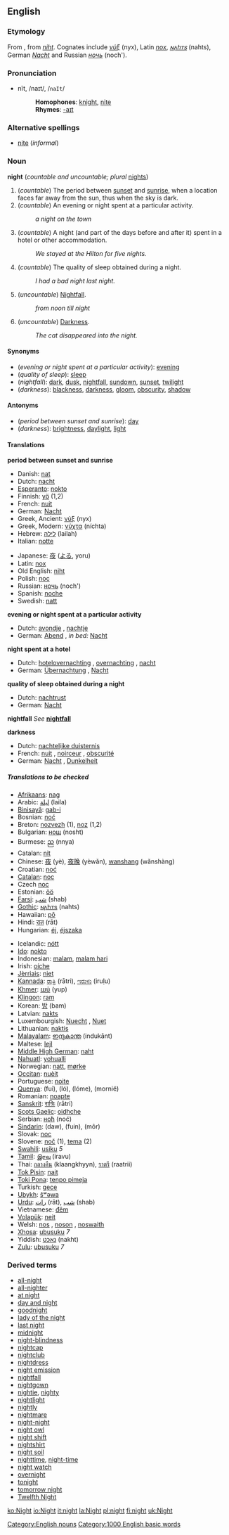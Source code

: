 ==English==
[[Category:English nouns]]
===Etymology===
From {{enm}}, from {{ang}} ''[[niht]]''. Cognates include {{grc}} ''[[νύξ]]'' (nyx), Latin ''[[nox]]'', {{got}} ''[[𐌽𐌰𐌷𐍄𐍃]]'' (nahts), German ''[[Nacht]]'' and Russian ''[[ночь]]'' (noch').

===Pronunciation===
*nīt, /naɪt/, /<tt>naIt</tt>/
*:'''Homophones''': [[knight]], [[nite]]
*:'''Rhymes''': [[Rhymes:English:-aɪt|-aɪt]]

===Alternative spellings===
*[[nite]] (''informal'')

===Noun===
{{Wikipedia}}
'''night''' (''countable and uncountable; plural'' [[nights]])

#(''countable'') The period between [[sunset]] and [[sunrise]], when a location faces far away from the sun, thus when the sky is dark.
#(''countable'') An evening or night spent at a particular activity.
#:''a night on the town''
#(''countable'') A night (and part of the days before and after it) spent in a hotel or other accommodation.
#:''We stayed at the Hilton for five nights.''
#(''countable'') The quality of sleep obtained during a night.
#:''I had a bad night last night.''
#(''uncountable'') [[Nightfall]].
#:''from noon till night''
#(''uncountable'') [[Darkness]].
#:''The cat disappeared into the night.''

====Synonyms====
*(''evening or night spent at a particular activity''): [[evening]]
*(''quality of sleep''): [[sleep]]
*(''nightfall''): [[dark]], [[dusk]], [[nightfall]], [[sundown]], [[sunset]], [[twilight]]
*(''darkness''): [[blackness]], [[darkness]], [[gloom]], [[obscurity]], [[shadow]]

====Antonyms====
*(''period between sunset and sunrise''): [[day]]
*(''darkness''): [[brightness]], [[daylight]], [[light]]

====Translations====

'''period between sunset and sunrise'''
{{top}}
*Danish: [[nat]]
*Dutch: [[nacht]] {{m}}
*[[Esperanto]]: [[nokto]]
*Finnish: [[yö]] (1,2)
*French: [[nuit]] {{f}}
*German: [[Nacht]] {{f}}
*Greek, Ancient: [[νύξ]] (nyx) {{f}}
*Greek, Modern: [[νύχτα]] (níchta) {{f}}
*Hebrew: [[לילה]] (lailah) {{m}}
*Italian: [[notte]] {{f}}
{{mid}}
*Japanese: [[夜]] ([[よる]], yoru)
*Latin: [[nox]] {{f}}
*Old English: [[niht]] {{f}}
*Polish: [[noc]] {{f}}
*Russian: [[ночь]] (noch') {{f}}
*Spanish: [[noche]] {{f}}
*Swedish: [[natt]] {{c}}
{{bottom}}

'''evening or night spent at a particular activity'''
{{top}}
*Dutch: [[avondje]] {{n}}, [[nachtje]] {{n}}
*German: [[Abend]] {{m}}, ''in bed:'' [[Nacht]] {{f}}
{{mid}}
{{bottom}}

'''night spent at a hotel'''
{{top}}
*Dutch: [[hotelovernachting]] {{f}}, [[overnachting]] {{f}}, [[nacht]] {{m}}
*German: [[Übernachtung]] {{f}}, [[Nacht]] {{f}}
{{mid}}
{{bottom}}

'''quality of sleep obtained during a night'''
{{top}}
*Dutch: [[nachtrust]] {{m}}
*German: [[Nacht]] {{f}}
{{mid}}
{{bottom}}

'''nightfall'''
''See'' '''[[nightfall]]'''

'''darkness'''
{{top}}
*Dutch: [[nachtelijke duisternis]] {{f}}
*French: [[nuit]] {{f}}, [[noirceur]] {{f}}, [[obscurité]] {{f}}
*German: [[Nacht]] {{f}}, [[Dunkelheit]] {{f}}
{{mid}}
{{bottom}}

=====Translations to be checked=====
<!--Remove this section once all of the translations below have been moved into the tables above.-->
{{checktrans}}
{{top}}
*[[Afrikaans]]: [[nag]]
*Arabic: [[ليلة]] (laila) {{m}}
*[[Binisayâ]]: [[gab-i]]
*Bosnian: [[noć]] {{f}}
*Breton: [[nozvezh]] {{f}} (1), [[noz]] {{f}} (1,2)
*Bulgarian: [[нощ]] (nosht) {{f}}
*Burmese: [[ည]] (nnya)
*Catalan: [[nit]] {{f}}
*Chinese: [[夜]] (yè), [[夜晚]] (yèwǎn), [[wanshang]] (wănshàng)
*Croatian: [[noć]] {{f}}
*[[Catalan]]: [[noc]] {{f}}
*Czech [[noc]]
*Estonian: [[öö]]
*[[Farsi]]: [[شب]] (shab)
*[[Gothic]]: [[𐌽𐌰𐌷𐍄𐍃]] (nahts)
*Hawaiian: [[pō]]
*Hindi: [[रात]] (rāt)
*Hungarian: [[éj]], [[éjszaka]]
{{mid}}
*Icelandic: [[nótt]] {{f}}
*[[Ido]]: [[nokto]]
*Indonesian: [[malam]], [[malam hari]]
*Irish: [[oíche]] {{f}}
*[[Jèrriais]]:  [[niet]] {{f}}
*[[Kannada]]: [[ರಾತ್ರಿ]] (rātri), [[ಇರುಳು]] (iruḷu)
*[[Khmer]]: [[យប់]] (yup)
*[[Klingon]]: [[ram#Klingon|ram]]
*Korean: [[밤]] (bam)
*Latvian: [[nakts]] {{f}}
*Luxembourgish: [[Nuecht]] {{f}}, [[Nuet]] {{f}}
*Lithuanian: [[naktis]] {{f}}
*[[Malayalam]]: [[ഇന്ദുകാന്ത]] (indukānt)
*Maltese: [[lejl]] {{m}}
*[[Middle High German]]: [[naht]] {{f}}
*[[Nahuatl]]: [[yohualli]]
*Norwegian: [[natt]], [[mørke]]
*[[Occitan]]: [[nuèit]]
*Portuguese: [[noite]] {{f}}
*[[Quenya]]: (fui), (ló), (lóme), (mornië)
*Romanian: [[noapte]] {{f}}
*[[Sanskrit]]: [[रात्रिः]] (rātri)
*[[Scots Gaelic]]: [[oidhche]] {{f}}
*Serbian: [[ноћ]] (noć) {{f}}
*[[Sindarin]]: (daw), (fuin), (môr)
*Slovak: [[noc]] {{f}}
*Slovene: [[noč]] {{f}} (1), [[tema]] {{f}} (2)
*[[Swahili]]: [[usiku]] ''5''
*[[Tamil]]: [[இரவு]] (iravu)
*Thai: [[กลางคืน]] (klaangkhyyn), [[ราตรี]] (raatrii)
*[[Tok Pisin]]: [[nait]]
*[[Toki Pona]]: [[tenpo pimeja]]
*Turkish: [[gece]]
*[[Ubykh]]: [[ŝʷəwa]]
*[[Urdu]]: [[رات]] (rāt), [[شب]] (shab)
*Vietnamese: [[đêm]]
*[[Volapük]]: [[neit]]
*Welsh: [[nos]] {{f}}, [[noson]] {{f}}, [[noswaith]] {{f}}
*[[Xhosa]]: [[ubusuku]] ''7''
*Yiddish: [[נאַכט]] (nakht) {{f}}
*[[Zulu]]: [[ubusuku]] ''7''
{{bottom}}

===Derived terms===
*[[all-night]]<!--adjective: that goes on all night-->
*[[all-nighter]]
*[[at night]]
*[[day and night]]
*[[goodnight]]
*[[lady of the night]]
*[[last night]]
*[[midnight]]
*[[night-blindness]]
*[[nightcap]]
*[[nightclub]]
*[[nightdress]]
*[[night emission]]
*[[nightfall]]
*[[nightgown]]
*[[nightie]], [[nighty]]
*[[nightlight]]
*[[nightly]]
*[[nightmare]]
*[[night-night]]
*[[night owl]]
*[[night shift]]
*[[nightshirt]]
*[[night soil]]
*[[nighttime]], [[night-time]]
*[[night watch]]
*[[overnight]]
*[[tonight]]
*[[tomorrow night]]
*[[Twelfth Night]]
<!--no "yesterday night" - "last night" is used-->
 
[[Category:1000 English basic words]]

[[ko:Night]]
[[io:Night]]
[[it:night]]
[[la:Night]]
[[pl:night]]
[[fi:night]]
[[uk:Night]]